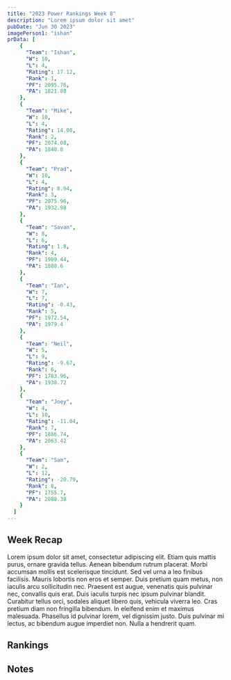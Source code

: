 ```yaml
---
title: "2023 Power Rankings Week 8"
description: "Lorem ipsum dolor sit amet"
pubDate: "Jun 30 2023"
imagePerson1: "ishan"
prData: [
	{
	  "Team": "Ishan",
	  "W": 10,
	  "L": 4,
	  "Rating": 17.12,
	  "Rank": 1,
	  "PF": 2095.76,
	  "PA": 1821.88
	},
	{
	  "Team": "Mike",
	  "W": 10,
	  "L": 4,
	  "Rating": 14.08,
	  "Rank": 2,
	  "PF": 2074.08,
	  "PA": 1848.8
	},
	{
	  "Team": "Prad",
	  "W": 10,
	  "L": 4,
	  "Rating": 8.94,
	  "Rank": 3,
	  "PF": 2075.96,
	  "PA": 1932.98
	},
	{
	  "Team": "Savan",
	  "W": 8,
	  "L": 6,
	  "Rating": 1.8,
	  "Rank": 4,
	  "PF": 1909.44,
	  "PA": 1880.6
	},
	{
	  "Team": "Ian",
	  "W": 7,
	  "L": 7,
	  "Rating": -0.43,
	  "Rank": 5,
	  "PF": 1972.54,
	  "PA": 1979.4
	},
	{
	  "Team": "Neil",
	  "W": 5,
	  "L": 9,
	  "Rating": -9.67,
	  "Rank": 6,
	  "PF": 1783.96,
	  "PA": 1938.72
	},
	{
	  "Team": "Joey",
	  "W": 4,
	  "L": 10,
	  "Rating": -11.04,
	  "Rank": 7,
	  "PF": 1886.74,
	  "PA": 2063.42
	},
	{
	  "Team": "Sam",
	  "W": 2,
	  "L": 12,
	  "Rating": -20.79,
	  "Rank": 8,
	  "PF": 1755.7,
	  "PA": 2088.38
	}
  ]
---
```



## Week Recap

Lorem ipsum dolor sit amet, consectetur adipiscing elit. Etiam quis mattis purus, ornare gravida tellus. Aenean bibendum rutrum placerat. Morbi accumsan mollis est scelerisque tincidunt. Sed vel urna a leo finibus facilisis. Mauris lobortis non eros et semper. Duis pretium quam metus, non iaculis arcu sollicitudin nec. Praesent est augue, venenatis quis pulvinar nec, convallis quis erat. Duis iaculis turpis nec ipsum pulvinar blandit. Curabitur tellus orci, sodales aliquet libero quis, vehicula viverra leo. Cras pretium diam non fringilla bibendum. In eleifend enim et maximus malesuada. Phasellus id pulvinar lorem, vel dignissim justo. Duis pulvinar mi lectus, ac bibendum augue imperdiet non. Nulla a hendrerit quam.

## Rankings

<PowerRankingTable client:load data={frontmatter.prData} />

## Notes
